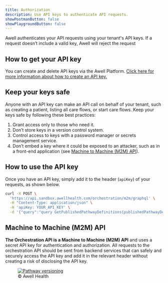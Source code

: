 ```yaml
---
title: Authorization
description: Use API keys to authenticate API requests.
showPostmanButton: false
showPlaygroundButton: false
---
```


Awell authenticates your API requests using your tenant's API keys. If a request doesn’t include a valid key, Awell will reject the request

## How to get your API key

You can create and delete API keys via the Awell Platform. [Click here for more information about how to create an API key.](https://help.awellhealth.com/en/articles/8050459-create-and-manage-api-keys)

## Keep your keys safe

Anyone with an API key can make an API call on behalf of your tenant, such as creating a patient, listing all care flows, or start care flows. Keep your keys safe by following these best practices:

1. Grant access only to those who need it.
2. Don’t store keys in a version control system.
3. Control access to keys with a password manager or secrets management service.
4. Don’t embed a key where it could be exposed to an attacker, such as in a front-end application (see [Machine to Machine (M2M) API](#machine-to-machine-m2m-api)).

## How to use the API key

Once you have an API key, simply add it to the header (`apiKey`) of your requests, as shown below.

```bash
curl -X POST \
  'https://api.sandbox.awellhealth.com/orchestration/m2m/graphql' \
  -H "Content-Type: application/json" \
  -H 'apiKey: YOUR_API_KEY' \
  -d '{"query":"query GetPublishedPathwayDefinitions{publishedPathwayDefinitions{publishedPathwayDefinitions{id title}}}"}'
```

## Machine to Machine (M2M) API

**The Orchestration API is a Machine to Machine (M2M) API** and uses a secret API key for authentication and authorization. All requests to the orchestration API should be sent from backend services that can safely and securely access the API key and add it in the relevant header without creating a risk of disclosing the API key.

<figure className="w-full flex flex-col justify-center text-center pt-4">
  <a
    href="https://res.cloudinary.com/da7x4rzl4/image/upload/v1651756063/Developer%20portal/M2M.png"
    target="_blank"
    className="custom-link"
  >
    <img
      src="https://res.cloudinary.com/da7x4rzl4/image/upload/v1651756063/Developer%20portal/M2M.png"
      alt="Pathway versioning"
      className="w-full sm:w-8/12 mx-auto"
    />
  </a>
  <figcaption className="dark:text-slate-400 pt-1">© Awell Health</figcaption>
</figure>
